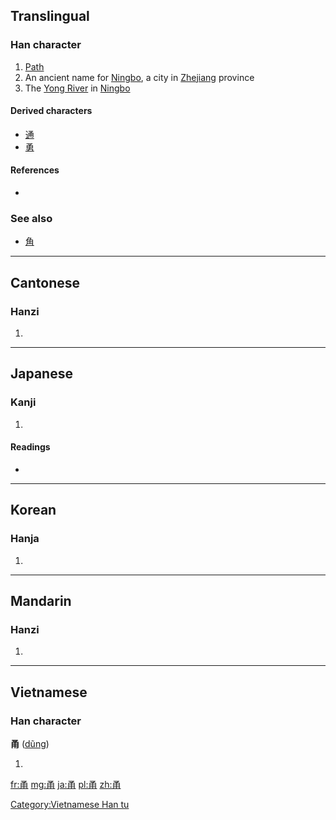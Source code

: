 {{also|角}}
==Translingual==

===Han character===
{{Han char|rn=101|rad=用|as=02|sn=7|four=1722<sub>7</sub>|canj=弓戈月手 (NIBQ)|ids=⿱[[龴]][[用]]}}

# [[path|Path]]
# An ancient name for [[Ningbo]], a city in [[Zhejiang]] province
# The [[Yong River]] in [[Ningbo]]

====Derived characters====
* [[通]]
* [[勇]]

====References====
* {{Han ref|kx=0756.030|dkj=21707|dj=1166.050|hdz=10053.180|uh=752C|ud=29996|bh=A869|bd=43113}}

===See also===
* [[角]]<!-- graphically similar -->

----

==Cantonese==

===Hanzi===
{{yue-hanzi|jyut=|y=yung2}}

# {{defn|lang=yue|sort=用02}}

----

==Japanese==

===Kanji===
{{ja-kanji|grade=|rs=用02}}

# {{defn|lang=ja|sort=用02}}

====Readings====
* {{ja-readings|on=[[よう]] (yō)|kun=[[つね]] (tsune), [[つかう]] (tsukau), [[おどる]] (odoru)|nanori=}}

----

==Korean==

===Hanja===
{{ko-hanja|hangeul=용|eumhun=|rv=yong|mr=yong|y=yong}}

# {{defn|lang=ko|sort=用02}}

----

==Mandarin==

===Hanzi===
{{cmn-hanzi|pin=[[dòng]] ([[dong4]]), [[yǒng]] ([[yong3]])|wg=tung<sup>4</sup>, yung<sup>3</sup>}}

# {{defn|lang=cmn|sort=用02}}

----

==Vietnamese==

===Han character===
'''甬''' ([[dũng]])

# {{defn|lang=vi}}

[[Category:Vietnamese Han tu]]

[[fr:甬]]
[[mg:甬]]
[[ja:甬]]
[[pl:甬]]
[[zh:甬]]